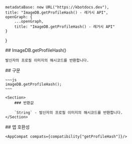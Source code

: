 
    metadataBase: new URL("https://kbotdocs.dev"),
    title: "ImageDB.getProfileHash() - 레거시 API",
    openGraph: {
        ...openGraph,
        title: "ImageDB.getProfileHash() - 레거시 API"
    }
}

<Section>
    ## ImageDB.getProfileHash()

    발신자의 프로필 이미지의 해시코드를 반환합니다.
</Section>
<Section>
    ## 구문

    ~~~js
    imageDB.getProfileHash();
    ~~~

    <Section>
        ### 반환값

        `String` - 발신자의 프로필 이미지의 해시코드를 반환합니다.
    </Section>
</Section>
<Section>
    ## 앱 호환성

    <AppCompat compats={compatibility["getProfileHash"]}/>
</Section>